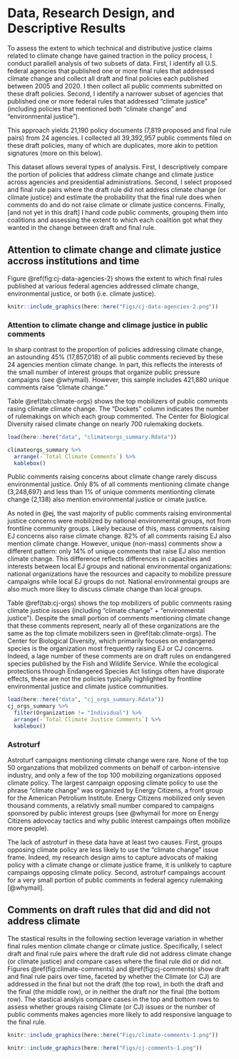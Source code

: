 # Data, Research Design, and Descriptive Results

To assess the extent to which technical and distributive justice claims related to climate change have gained traction in the policy process, I conduct parallell analysis of two subsets of data. First, I identify all U.S. federal agencies that published one or more final rules that addressed climate change and collect all draft and final policies each published between 2005 and 2020. I then collect all public comments submitted on these draft policies. Second, I identify a narrower subset of agencies that published one or more federal rules that addressed "climate justice" (including policies that mentioned both "climate change" and "environmental justice"). 

This approach yields 21,190 policy documents (7,819 proposed and final rule pairs) from 24 agencies. I collected all 39,392,957 public comments filed on these draft policies, many of which are duplicates, more akin to petition signatures (more on this below).

This dataset allows several types of analysis. First, I descriptively compare the portion of policies that address climate change and climate justice across agencies and presidential administrations. Second, I select proposed and final rule pairs where the draft rule did not address climate change (or climate justice) and estimate the probability that the final rule does when comments do and do not raise climate or climate justice concerns. Finally, [and not yet in this draft] I hand code public comments, grouping them into coalitions and assessing the extent to which each coalition got what they wanted in the change between draft and final rule.


## Attention to climate change and climate justice accross institutions and time

Figure \@ref(fig:cj-data-agencies-2) shows the extent to which final rules published at various federal agencies addressed climate change, environmental justice, or both (i.e. climate justice).


```r

knitr::include_graphics(here::here("Figs/cj-data-agencies-2.png"))
```

### Attention to climate change and climage justice in public comments

In sharp contrast to the proportion of policies addressing climate change, an astounding 45% (17,857,018) of all public comments recieved by these 24 agencies mention climate change. In part, this reflects the interests of the small number of interest groups that organize public pressure campaigns (see @whymail). However, this sample includes 421,880 unique comments raise "climate change."

Table \@ref(tab:climate-orgs) shows the top mobilizers of public comments rasing climate climate change. The "Dockets" column indicates the number of rulemakings on which each group commented. The Center for Biological Diversity raised climate change on nearly 700 rulemaking dockets. 

```r
load(here::here("data", "climateorgs_summary.Rdata"))

climateorgs_summary %>% 
  arrange(-`Total Climate Comments`) %>% 
  kablebox() 
```

Public comments raising concerns about climate change rarely discuss environmental justice. Only 8% of all comments mentioning climate change (3,248,697) and less than 1% of unique comments mentionting climate change (2,138) also mention environmental justice or cimate justice.

As noted in @ej, the vast majority of public comments raising environmental justice concerns were mobilized by national environmental groups, not from frontline community groups. Likely because of this, mass comments raising EJ concerns also raise climate change. 82% of all comments raising EJ also mention climate change. However, unique (non-mass) comments show a different pattern: only 14% of unique comments that raise EJ also mention climate change. This difference reflects differences in capacities and interests between local EJ groups and national environmental organizations: national organizations have the resources and capacity to mobilize pressure campaigns while local EJ groups do not. National environmental groups are also much more likey to discuss climate change than local groups. 

Table \@ref(tab:cj-orgs) shows the top mobilizers of public comments rasing climate justice issues (including "climate change" + "environmental justice"). Despite the small portion of comments mentioning climate change that these comments represent, nearly all of these organizations are the same as the top climate mobilizers seen in \@ref(tab:climate-orgs). The Center for Biological Diversity, which primarily focuses on endangered species is the organization most frequently raising EJ or CJ concerns. Indeed, a lage number of these comments are on draft rules on endangered species published by the Fish and Wildlife Service. While the ecological protections through Endangered Species Act listings often have disporate effects, these are not the policies typically highlighted by frontline environmental justice and climate justice communities. 

```r
load(here::here("data", "cj_orgs_summary.Rdata"))
cj_orgs_summary %>% 
  filter(Organization != "Individual") %>% 
  arrange(-`Total Climate Justice Comments`) %>% 
  kablebox() 
```

### Astroturf

Astroturf campaigns mentioning climate change were rare. None of the top 50 organzations that mobilized comments on behalf of carbon-intensive industry, and only a few of the top 100 mobilizing organizations opposed climate policy. The largest campaign opposing climate policy to use the phrase "climate change"  was organized by Energy Citizens, a front group for the American Petrolium Institute. Energy Citizens mobilized only seven thousand comments, a relativly small number compared to campaigns sponsored by public interest groups (see @whymail for more on Energy Citizens adovocay tactics and why public interest campaings often mobilize more people). 

The lack of astroturf in these data have at least two causes. First, groups opposing climate policy are less likely to use the "climate change" issue frame. Indeed, my research design aims to capture advocats of making policy with a climate change or climate justice frame, it is unlikely to capture campaings opposing climate policy. Second, astroturf campaings account for a very small portion of public comments in federal agency rulemaking [@whymail].


## Comments on draft rules that did and did not address climate

The stastical results in the following section leverage variation in whether final rules mention climate change or climate justice. Specifically, I select draft and final rule pairs where the draft rule did not address climate change (or climate justice) and compare cases where the final rule did or did not. Figures \@ref(fig:climate-comments) and \@ref(fig:cj-comments) show draft and final rule pairs over time, faceted by whether the Climate (or CJ) are addressed in the final but not the draft (the top row), in both the draft and the final (the middle row), or in neither the draft nor the final (the bottom row). The stastical anslyis compare cases in the top and bottom rows to assess whether groups raising Climate (or CJ) issues or the number of public comments makes agencies more likely to add responsive language to the final rule.  

```r
knitr::include_graphics(here::here("Figs/climate-comments-1.png"))
```

```r
knitr::include_graphics(here::here("Figs/cj-comments-1.png"))
```

